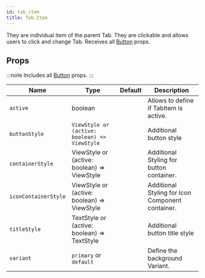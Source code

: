 ```yaml
---
id: tab_item
title: Tab.Item
---
```



They are individual item of the parent Tab.
They are clickable and allows users to click and change Tab.
Receives all [Button](https://reactnativeelements.com/docs/button#props) props.

## Props

:::note
Includes all [Button](/docs/documentation/button#props) props.
:::

<div class='table-responsive'>

| Name                 | Type                                          | Default | Description                                      |
| -------------------- | --------------------------------------------- | ------- | ------------------------------------------------ |
| `active`             | boolean                                       |         | Allows to define if TabItem is active.           |
| `buttonStyle`        | `ViewStyle or (active: boolean) => ViewStyle` |         | Additional button style                          |
| `containerStyle`     | ViewStyle or (active: boolean) => ViewStyle   |         | Additional Styling for button container.         |
| `iconContainerStyle` | ViewStyle or (active: boolean) => ViewStyle   |         | Additional Styling for Icon Component container. |
| `titleStyle`         | TextStyle or (active: boolean) => TextStyle   |         | Additional button title style                    |
| `variant`            | `primary` or `default`                        |         | Define the background Variant.                   |

</div>
